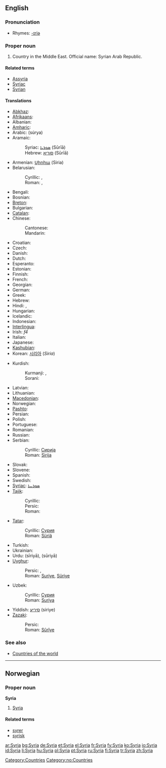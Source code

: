 ==English==
{{wikipedia}}

===Pronunciation===
* Rhymes: [[Rhymes:English:-ɪriə|-ɪriə]]

===Proper noun===
{{en-proper noun}}

# Country in the Middle East. Official name: Syrian Arab Republic.

====Related terms====
* [[Assyria]]
* [[Syriac]]
* [[Syrian]]

====Translations====
{{trans-top|country in the Middle East}}
* [[Abkhaz]]: {{t|ab|Шьамтәыла|tr=ṣ̌amtwəla}}
* [[Afrikaans]]: {{t|af|Sirië}}
* Albanian: {{t|sq|Siria}}
* [[Amharic]]: {{t|am|ሶርያ}}
* Arabic: {{Arab|[[سوريا]]}} (súrya) {{f}}
* Aramaic:
*: Syriac: [[ܣܘܪܝܐ]] (Sūrīā)
*: Hebrew: [[סוריא]] (Sūrīā)
* Armenian: [[Սիրիա]] (Siria)
* Belarusian:
*: Cyrillic: {{t|be|Сірыя|sc=Cyrl}}, {{t|be|Сырыя|sc=Cyrl}}
*: Roman: {{t|be|Siryja}}, {{t|be|Syryja}}
* Bengali: {{BNchar|[[সিরিয়া]]}}
* Bosnian: {{t|bs|Sirija|f}}
* [[Breton]]: {{t|br|Siria}}
* Bulgarian: {{t|bg|Сирия}}
* [[Catalan]]: {{t|ca|Síria}}
* Chinese:
*: Cantonese: {{t|yue|敘利亞|tr=zeoi6 lei6 aa3}}
*: Mandarin: {{t|cmn|叙利亚|tr=Xùlìyà}}
* Croatian: {{t|hr|Sirija|f}}
* Czech: {{t|cs|Sýrie|f}}
* Danish: {{t|da|Syrien}}
* Dutch: {{t|nl|Syrië}}
* Esperanto: {{t|eo|Sirio}}
* Estonian: {{t|et|Süüria}}
* Finnish: {{t|fi|Syyria}}
* French: {{t|fr|Syrie|f}}
* Georgian: {{t|ka|სირია|tr=siria}}
* German: {{t|de|Syrien|n}}
* Greek: {{t|el|Συρία|f|tr=Syría}}
* Hebrew: {{t|he|סוריה|tr=Suria}}
* Hindi: {{t|hi|सीरिया|tr=sīriyā}}, {{t|hi|सूरिया|tr=sūriyā}}
* Hungarian: {{t|hu|Szíria}}
* Icelandic: {{t|is|Sýrland}}
* Indonesian: {{t|id|Suriah}}
* [[Interlingua]]: {{t|ia|Syria}}
* Irish: {{t|ga|an-tSiria}} ''f4''
* Italian: {{t|it|Siria}}
* Japanese: {{t|ja|シリア|tr=shiria|sc=Jpan}}
* [[Kashubian]]: {{t|csb|Syrëjô}}
* Korean: [[시리아]] (''Siria'')
{{trans-mid}}
* Kurdish:
*: Kurmanji: {{t|ku|Sûriya}}, {{t|ku|Sûriye}}
*: Sorani: {{KUchar|[[سوریا]]}}
* Latvian: {{t|lv|Sīrija}}
* Lithuanian: {{t|lt|Sirija}}
* [[Macedonian]]: {{t|mk|Сирија|f}}
* Norwegian: {{t|no|Syria}}
* [[Pashto]]: {{PSchar|[[سورية]]}}
* Persian: {{fa-Arab|[[سوریه]]}}
* Polish: {{t|pl|Syria}}
* Portuguese: {{t|pt|Síria}}
* Romanian: {{t|ro|Siria|f}}
* Russian: {{t|ru|Сирия|tr=Siriya|sc=Cyrl}}
* Serbian:
*: Cyrillic: [[Сирија#Serbian|Сирија]] {{f}}
*: Roman: [[Sirija#Serbian|Sirija]] {{f}}
* Slovak: {{t|sk|Sýria}}
* Slovene: {{t|sl|Sirija}}
* Spanish: {{t|es|Siria|f}}
* Swedish: {{t|sv|Syrien}}
* [[Syriac]]: [[ܣܘܪܝܝܐ]]
* [[Tajik]]:
*: Cyrillic: {{t|tg|Сурия|sc=Cyrl}}
*: Persic: {{fa-Arab|[[سوریه]]}}
*: Roman: {{t|tg|Surija}}
* [[Tatar]]:
*: Cyrillic: [[Сүрия]]
*: Roman: [[Süriä]]
* Turkish: {{t|tr|Suriye}}
* Ukrainian: {{t|uk|Сирія}}
* Urdu: {{ur-Arab|[[سیریا]]}} (sīriyā), {{ur-Arab|[[سوریا]]}} (sūriyā)
* [[Uyghur]]:
*: Persic: {{fa-Arab|[[سۇرىي]]}}, {{fa-Arab|[[سۈرىيە]]}}
*: Roman: [[Suriye]], [[Süriye]]
* Uzbek:
*: Cyrillic: [[Сурия]]
*: Roman: [[Suriya]]
* Yiddish: [[סיריע]] (siriye)
* [[Zazaki]]:
*: Persic: {{KUchar|[[سووریە]]}}
*: Roman: [[Sûrîye]]
{{trans-bottom}}

===See also===
* [[Appendix:Countries of the world|Countries of the world]]

[[Category:Countries]]

----

==Norwegian==

===Proper noun===
'''Syria'''

# [[#English|Syria]]

====Related terms====
* [[syrer]]
* [[syrisk]]

[[Category:no:Countries]]

[[ar:Syria]]
[[bg:Syria]]
[[de:Syria]]
[[et:Syria]]
[[el:Syria]]
[[fr:Syria]]
[[fy:Syria]]
[[ko:Syria]]
[[io:Syria]]
[[id:Syria]]
[[li:Syria]]
[[hu:Syria]]
[[pl:Syria]]
[[pt:Syria]]
[[ru:Syria]]
[[fi:Syria]]
[[tr:Syria]]
[[zh:Syria]]